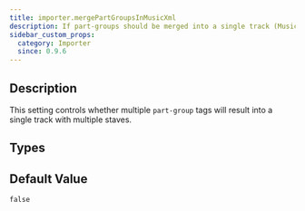 ```yaml
---
title: importer.mergePartGroupsInMusicXml
description: If part-groups should be merged into a single track (MusicXML).
sidebar_custom_props:
  category: Importer
  since: 0.9.6
---
```


<SinceBadge since="0.9.6" />


## Description
This setting controls whether multiple `part-group` tags will result into a single track with multiple staves.

<PropertyDescription showJson={true} />

## Types

<TypeTable>
    <TypeRow name={"boolean"} />
</TypeTable>

## Default Value

`false`
